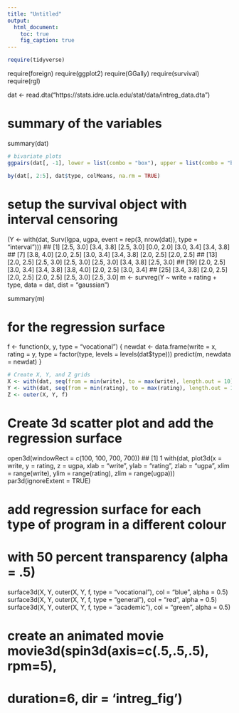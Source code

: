 ```yaml
---
title: "Untitled"
output:
  html_document:
    toc: true
    fig_caption: true
---
```


```r
require(tidyverse)

```


require(foreign)
require(ggplot2)
require(GGally)
require(survival)
require(rgl)

####################################################

dat <- read.dta("https://stats.idre.ucla.edu/stat/data/intreg_data.dta")

# summary of the variables
summary(dat)

```r
# bivariate plots
ggpairs(dat[, -1], lower = list(combo = "box"), upper = list(combo = "blank"))
```

```r
by(dat[, 2:5], dat$type, colMeans, na.rm = TRUE)
```

# setup the survival object with interval censoring
(Y <- with(dat, Surv(lgpa, ugpa, event = rep(3, nrow(dat)), type = "interval")))
##  [1] [2.5, 3.0] [3.4, 3.8] [2.5, 3.0] [0.0, 2.0] [3.0, 3.4] [3.4, 3.8]
##  [7] [3.8, 4.0] [2.0, 2.5] [3.0, 3.4] [3.4, 3.8] [2.0, 2.5] [2.0, 2.5]
## [13] [2.0, 2.5] [2.5, 3.0] [2.5, 3.0] [2.5, 3.0] [3.4, 3.8] [2.5, 3.0]
## [19] [2.0, 2.5] [3.0, 3.4] [3.4, 3.8] [3.8, 4.0] [2.0, 2.5] [3.0, 3.4]
## [25] [3.4, 3.8] [2.0, 2.5] [2.0, 2.5] [2.0, 2.5] [2.5, 3.0] [2.5, 3.0]
m <- survreg(Y ~ write + rating + type, data = dat, dist = "gaussian")

summary(m)


# for the regression surface
f <- function(x, y, type = "vocational") {
    newdat <- data.frame(write = x, rating = y, type = factor(type, levels = levels(dat$type)))
    predict(m, newdata = newdat)
}

```r
# Create X, Y, and Z grids
X <- with(dat, seq(from = min(write), to = max(write), length.out = 10))
Y <- with(dat, seq(from = min(rating), to = max(rating), length.out = 10))
Z <- outer(X, Y, f)
```

# Create 3d scatter plot and add the regression surface
open3d(windowRect = c(100, 100, 700, 700))
## [1] 1
with(dat, plot3d(x = write, y = rating, z = ugpa, xlab = "write", ylab = "rating", 
    zlab = "ugpa", xlim = range(write), ylim = range(rating), zlim = range(ugpa)))
par3d(ignoreExtent = TRUE)

# add regression surface for each type of program in a different colour
# with 50 percent transparency (alpha = .5)
surface3d(X, Y, outer(X, Y, f, type = "vocational"), col = "blue", alpha = 0.5)
surface3d(X, Y, outer(X, Y, f, type = "general"), col = "red", alpha = 0.5)
surface3d(X, Y, outer(X, Y, f, type = "academic"), col = "green", alpha = 0.5)

# create an animated movie movie3d(spin3d(axis=c(.5,.5,.5), rpm=5),
# duration=6, dir = 'intreg_fig')
